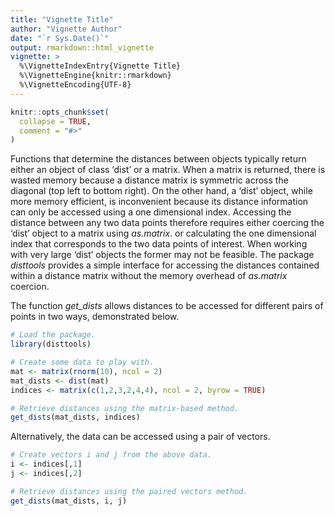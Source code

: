 ```yaml
---
title: "Vignette Title"
author: "Vignette Author"
date: "`r Sys.Date()`"
output: rmarkdown::html_vignette
vignette: >
  %\VignetteIndexEntry{Vignette Title}
  %\VignetteEngine{knitr::rmarkdown}
  %\VignetteEncoding{UTF-8}
---
```


```r
knitr::opts_chunk$set(
  collapse = TRUE,
  comment = "#>"
)
```

Functions that determine the distances between objects typically return either an object of class 'dist' or a matrix. When a matrix is returned, there is wasted memory because a distance matrix is symmetric across the diagonal (top left to bottom right). On the other hand, a 'dist' object, while more memory efficient, is inconvenient because its distance information can only be accessed using a one dimensional index. Accessing the distance between any two data points therefore requires either coercing the 'dist' object to a matrix using *as.matrix*. or calculating the one dimensional index that corresponds to the two data points of interest. When working with very large 'dist' objects the former may not be feasible. The package *disttools* provides a simple interface for accessing the distances contained within a distance matrix without the memory overhead of *as.matrix* coercion.


The function *get_dists* allows distances to be accessed for different pairs of points in two ways, demonstrated below.
```r
# Load the package.
library(disttools)

# Create some data to play with.
mat <- matrix(rnorm(10), ncol = 2)
mat_dists <- dist(mat)
indices <- matrix(c(1,2,3,2,4,4), ncol = 2, byrow = TRUE)

# Retrieve distances using the matrix-based method.
get_dists(mat_dists, indices)
```


Alternatively, the data can be accessed using a pair of vectors.
```r
# Create vectors i and j from the above data.
i <- indices[,1]
j <- indices[,2]

# Retrieve distances using the paired vectors method.
get_dists(mat_dists, i, j)
```